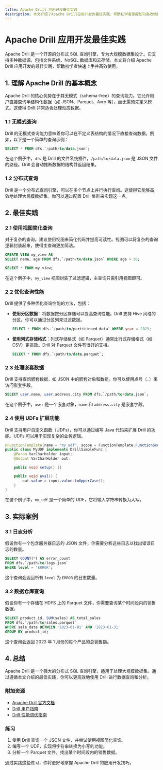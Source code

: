 ```yaml
---
title: Apache Drill 应用开发最佳实践
description: 本文介绍了Apache Drill应用开发的最佳实践，帮助初学者掌握如何高效地使用Apache Drill进行数据查询和分析。
---
```


# Apache Drill 应用开发最佳实践

Apache Drill 是一个开源的分布式 SQL 查询引擎，专为大规模数据集设计。它支持多种数据源，包括文件系统、NoSQL 数据库和云存储。本文将介绍 Apache Drill 应用开发的最佳实践，帮助初学者快速上手并高效使用。

## 1. 理解 Apache Drill 的基本概念

Apache Drill 的核心优势在于其无模式（schema-free）的查询能力。它允许用户直接查询半结构化数据（如 JSON、Parquet、Avro 等），而无需预先定义模式。这使得 Drill 非常适合处理动态数据。

### 1.1 无模式查询

Drill 的无模式查询能力意味着你可以在不定义表结构的情况下直接查询数据。例如，以下是一个简单的查询示例：

```sql
SELECT * FROM dfs.`/path/to/data.json`;
```

在这个例子中，`dfs` 是 Drill 的文件系统插件，`/path/to/data.json` 是 JSON 文件的路径。Drill 会自动推断数据的结构并返回结果。

### 1.2 分布式查询

Drill 是一个分布式查询引擎，可以在多个节点上并行执行查询。这使得它能够高效地处理大规模数据集。你可以通过配置 Drill 集群来实现这一点。

## 2. 最佳实践

### 2.1 使用视图简化查询

对于复杂的查询，建议使用视图来简化代码并提高可读性。视图可以将复杂的查询逻辑封装起来，使得主查询更加简洁。

```sql
CREATE VIEW my_view AS
SELECT name, age FROM dfs.`/path/to/data.json` WHERE age > 30;

SELECT * FROM my_view;
```

在这个例子中，`my_view` 视图封装了过滤逻辑，主查询只需引用视图即可。

### 2.2 优化查询性能

Drill 提供了多种优化查询性能的方法，包括：

- **使用分区数据**：将数据按分区存储可以提高查询性能。Drill 支持 Hive 风格的分区，你可以通过分区列来过滤数据。
  
  ```sql
  SELECT * FROM dfs.`/path/to/partitioned_data` WHERE year = 2023;
  ```

- **使用列式存储格式**：列式存储格式（如 Parquet）通常比行式存储格式（如 CSV）更高效。Drill 对 Parquet 文件有很好的支持。

  ```sql
  SELECT * FROM dfs.`/path/to/data.parquet`;
  ```

### 2.3 处理嵌套数据

Drill 支持查询嵌套数据，如 JSON 中的嵌套对象和数组。你可以使用点号（`.`）来访问嵌套字段。

```sql
SELECT user.name, user.address.city FROM dfs.`/path/to/data.json`;
```

在这个例子中，`user` 是一个嵌套对象，`name` 和 `address.city` 是嵌套字段。

### 2.4 使用 UDFs 扩展功能

Drill 支持用户自定义函数（UDFs），你可以通过编写 Java 代码来扩展 Drill 的功能。UDFs 可以用于实现复杂的业务逻辑。

```java
@FunctionTemplate(name = "my_udf", scope = FunctionTemplate.FunctionScope.SIMPLE)
public class MyUDF implements DrillSimpleFunc {
    @Param VarCharHolder input;
    @Output VarCharHolder out;

    public void setup() {}

    public void eval() {
        out.value = input.value.toUpperCase();
    }
}
```

在这个例子中，`my_udf` 是一个简单的 UDF，它将输入字符串转换为大写。

## 3. 实际案例

### 3.1 日志分析

假设你有一个包含服务器日志的 JSON 文件，你需要分析这些日志以找出错误日志的数量。

```sql
SELECT COUNT(*) AS error_count 
FROM dfs.`/path/to/logs.json` 
WHERE level = 'ERROR';
```

这个查询会返回所有 `level` 为 `ERROR` 的日志数量。

### 3.2 数据仓库查询

假设你有一个存储在 HDFS 上的 Parquet 文件，你需要查询某个时间段内的销售数据。

```sql
SELECT product_id, SUM(sales) AS total_sales 
FROM dfs.`/path/to/sales.parquet` 
WHERE sale_date BETWEEN '2023-01-01' AND '2023-01-31' 
GROUP BY product_id;
```

这个查询会返回 2023 年 1 月份的每个产品的总销售额。

## 4. 总结

Apache Drill 是一个强大的分布式 SQL 查询引擎，适用于处理大规模数据集。通过遵循本文介绍的最佳实践，你可以更高效地使用 Drill 进行数据查询和分析。

### 附加资源

- [Apache Drill 官方文档](https://drill.apache.org/docs/)
- [Drill 用户指南](https://drill.apache.org/docs/drill-in-10-minutes/)
- [Drill 性能调优指南](https://drill.apache.org/docs/performance-tuning-introduction/)

### 练习

1. 使用 Drill 查询一个 JSON 文件，并尝试使用视图简化查询。
2. 编写一个 UDF，实现将字符串转换为小写的功能。
3. 分析一个 Parquet 文件，找出某个时间段内的销售数据。

通过实践这些练习，你将更好地掌握 Apache Drill 的应用开发技巧。